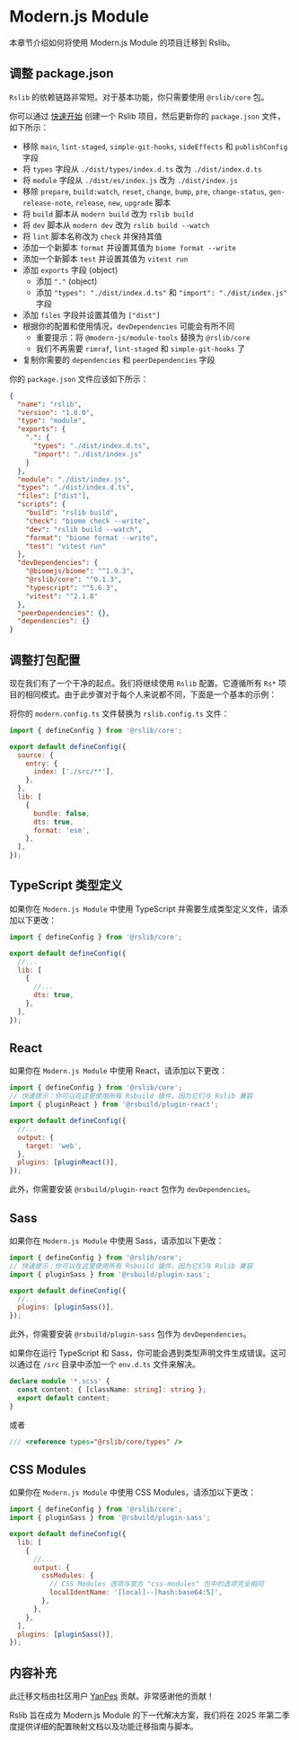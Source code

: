 
# Modern.js Module

本章节介绍如何将使用 Modern.js Module 的项目迁移到 Rslib。

## 调整 package.json

`Rslib` 的依赖链路非常短。对于基本功能，你只需要使用 `@rslib/core` 包。

你可以通过 [快速开始](/guide/start/quick-start) 创建一个 Rslib 项目，然后更新你的 `package.json` 文件，如下所示：

- 移除 `main`, `lint-staged`, `simple-git-hooks`, `sideEffects` 和 `publishConfig` 字段
- 将 `types` 字段从 `./dist/types/index.d.ts` 改为 `./dist/index.d.ts`
- 将 `module` 字段从 `./dist/es/index.js` 改为 `./dist/index.js`
- 移除 `prepare`, `build:watch`, `reset`, `change`, `bump`, `pre`, `change-status`, `gen-release-note`, `release`, `new`, `upgrade` 脚本
- 将 `build` 脚本从 `modern build` 改为 `rslib build`
- 将 `dev` 脚本从 `modern dev` 改为 `rslib build --watch`
- 将 `lint` 脚本名称改为 `check` 并保持其值
- 添加一个新脚本 `format` 并设置其值为 `biome format --write`
- 添加一个新脚本 `test` 并设置其值为 `vitest run`
- 添加 `exports` 字段 (object)
  - 添加 `"."` (object)
  - 添加 `"types": "./dist/index.d.ts"` 和 `"import": "./dist/index.js"` 字段
- 添加 `files` 字段并设置其值为 `["dist"]`
- 根据你的配置和使用情况，`devDependencies` 可能会有所不同
  - 重要提示：将 `@modern-js/module-tools` 替换为 `@rslib/core`
  - 我们不再需要 `rimraf`, `lint-staged` 和 `simple-git-hooks` 了
- 复制你需要的 `dependencies` 和 `peerDependencies` 字段

你的 `package.json` 文件应该如下所示：

```json title="package.json"
{
  "name": "rslib",
  "version": "1.0.0",
  "type": "module",
  "exports": {
    ".": {
      "types": "./dist/index.d.ts",
      "import": "./dist/index.js"
    }
  },
  "module": "./dist/index.js",
  "types": "./dist/index.d.ts",
  "files": ["dist"],
  "scripts": {
    "build": "rslib build",
    "check": "biome check --write",
    "dev": "rslib build --watch",
    "format": "biome format --write",
    "test": "vitest run"
  },
  "devDependencies": {
    "@biomejs/biome": "^1.9.3",
    "@rslib/core": "^0.1.3",
    "typescript": "^5.6.3",
    "vitest": "^2.1.8"
  },
  "peerDependencies": {},
  "dependencies": {}
}
```

## 调整打包配置

现在我们有了一个干净的起点。我们将继续使用 `Rslib` 配置。它遵循所有 `Rs*` 项目的相同模式。由于此步骤对于每个人来说都不同，下面是一个基本的示例：

将你的 `modern.config.ts` 文件替换为 `rslib.config.ts` 文件：

```js title="rslib.config.ts"
import { defineConfig } from '@rslib/core';

export default defineConfig({
  source: {
    entry: {
      index: ['./src/**'],
    },
  },
  lib: [
    {
      bundle: false,
      dts: true,
      format: 'esm',
    },
  ],
});
```

## TypeScript 类型定义

如果你在 `Modern.js Module` 中使用 TypeScript 并需要生成类型定义文件，请添加以下更改：

```js title="rslib.config.ts"
import { defineConfig } from '@rslib/core';

export default defineConfig({
  //...
  lib: [
    {
      //...
      dts: true,
    },
  ],
});
```

## React

如果你在 `Modern.js Module` 中使用 React，请添加以下更改：

```js title="rslib.config.ts"
import { defineConfig } from '@rslib/core';
// 快速提示：你可以在这里使用所有 Rsbuild 插件，因为它们与 Rslib 兼容
import { pluginReact } from '@rsbuild/plugin-react';

export default defineConfig({
  //...
  output: {
    target: 'web',
  },
  plugins: [pluginReact()],
});
```

此外，你需要安装 `@rsbuild/plugin-react` 包作为 `devDependencies`。

<PackageManagerTabs command="add @rsbuild/plugin-react -D" />

## Sass

如果你在 `Modern.js Module` 中使用 Sass，请添加以下更改：

```js title="rslib.config.ts"
import { defineConfig } from '@rslib/core';
// 快速提示：你可以在这里使用所有 Rsbuild 插件，因为它们与 Rslib 兼容
import { pluginSass } from '@rsbuild/plugin-sass';

export default defineConfig({
  //...
  plugins: [pluginSass()],
});
```

此外，你需要安装 `@rsbuild/plugin-sass` 包作为 `devDependencies`。

<PackageManagerTabs command="add @rsbuild/plugin-sass -D" />

如果你在运行 TypeScript 和 Sass，你可能会遇到类型声明文件生成错误。这可以通过在 `/src` 目录中添加一个 `env.d.ts` 文件来解决。

```ts title="src/env.d.ts"
declare module '*.scss' {
  const content: { [className: string]: string };
  export default content;
}
```

或者

```ts title="src/env.d.ts"
/// <reference types="@rslib/core/types" />
```

## CSS Modules

如果你在 `Modern.js Module` 中使用 CSS Modules，请添加以下更改：

```js title="rslib.config.ts"
import { defineConfig } from '@rslib/core';
import { pluginSass } from '@rsbuild/plugin-sass';

export default defineConfig({
  lib: [
    {
      //...
      output: {
        cssModules: {
          // CSS Modules 选项与官方 "css-modules" 包中的选项完全相同
          localIdentName: '[local]--[hash:base64:5]',
        },
      },
    },
  ],
  plugins: [pluginSass()],
});
```

## 内容补充

此迁移文档由社区用户 [YanPes](https://github.com/YanPes) 贡献。非常感谢他的贡献！

Rslib 旨在成为 Modern.js Module 的下一代解决方案，我们将在 2025 年第二季度提供详细的配置映射文档以及功能迁移指南与脚本。
